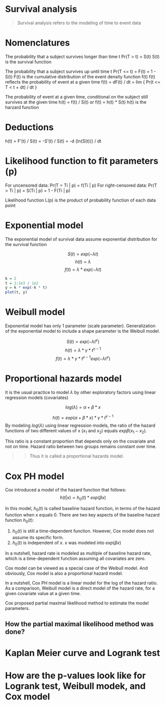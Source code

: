 # Survival analysis
> Survival analysis refers to the modeling of time to event data

# Nomenclatures

The probability that a subject survives longer than time t
Pr(T > t) = S(t)
S(t) is the survival function

The probability that a subject survives up until time t
Pr(T <= t) = F(t) = 1 - S(t)
F(t) is the cumulative distribution of the event density function f(t)
f(t) reflects the probability of event at a given time
f(t) = dF(t) / dt = lim { Pr(t <= T < t + dt) / dt }

The probability of event at a given time, conditional on the subject still survives at the given time
h(t) = f(t) / S(t) or  f(t) = h(t) * S(t)
h(t) is the harzard function

# Deductions

h(t) = F’(t) / S(t) = -S’(t) / S(t) = -d {ln(S(t))} / dt

# Likelihood function to fit parameters (p)

For uncensored data: Pr(T = Ti | p) = f(Ti | p)
For right-censored data: Pr(T > Ti | p) = S(Ti | p) = 1 - F(Ti | p)

Likelihood function L(p) is the product of probability function of each data point

# Exponential model

The exponential model of survival data assume exponential distribution for the survival function

$$S(t) = exp(-\lambda t)$$
$$h(t) = \lambda$$
$$f(t) = \lambda * exp(-\lambda t)$$
```r
k = 2
t = 1:1e3 / 1e2 
y = k * exp(-k * t)
plot(t, y)
```

# Weibull model

Exponential model has only 1 parameter (scale parameter).
Generalization of the exponential model to include a shape parameter is the Weibull model.

$$S(t) = exp(-\lambda t^\gamma)$$
$$h(t) = \lambda * \gamma * t^{\gamma - 1}$$
$$f(t) = \lambda * \gamma * t^{\gamma - 1}exp(-\lambda t^\gamma)$$

# Proportional hazards model

It is the usual practice to model $\lambda$ by other exploratory factors using linear regression models (covariates)

$$log(\lambda) = \alpha + \beta * x$$

$$h(t) = exp(\alpha + \beta * x) * \gamma * t^{\gamma - 1}$$
By modeling $log(\lambda)$ using linear regression models, the ratio of the hazard functions of two different values of x ($x_1$ and $x_2$) equals $exp{\beta (x_1 - x_2)}$.

This ratio is a constant proportion that depends only on the covariate and not on time. Hazard ratio between two groups remains constant over time.

>> Thus it is called a proportional hazards model.

# Cox PH model

Cox introduced a model of the hazard function that follows: $$h(t | x) = h_0(t) * exp(\beta x)$$

In this model, $h_0(t)$ is called baseline hazard function, in terms of the hazard function when x equals 0. There are two key aspects of the baseline hazard function $h_0(t)$: 

1. $h_0(t)$ is still a time-dependent function. However, Cox model does not assume its specific form. 
2. $h_0(t)$ is independent of x. x was modeled into $exp(\beta x)$

In a nutshell, hazard rate is modeled as multiple of baseline hazard rate, which is a time-dependent function assuming all covariates are zero.

Cox model can be viewed as a special case of the Weibull model. And obviously, Cox model is also a proportional hazard model.

In a nutshell, Cox PH model is a linear model for the log of the hazard ratio. As a comparison, Weibull model is a direct model of the hazard rate, for a given covariate value at a given time.

Cox proposed partial maximal likelihood method to estimate the model parameters. 

## How the partial maximal likelihood method was done? 

# Kaplan Meier curve and Logrank test

# How are the p-values look like for Logrank test, Weibull modek, and Cox model
